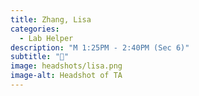 ```yaml
---
title: Zhang, Lisa
categories: 
  - Lab Helper
description: "M 1:25PM - 2:40PM (Sec 6)"
subtitle: "🔗"
image: headshots/lisa.png
image-alt: Headshot of TA
---
```

